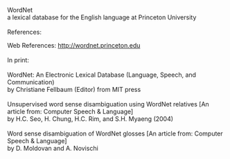 {{rfv}}
WordNet
<br>
a lexical database for the English language at Princeton University
<br>
<br>
References:

Web References:
http://wordnet.princeton.edu
<br>
<br>
In print:
<br>
<br>
WordNet: An Electronic Lexical Database (Language, Speech, and Communication)
<br> 
by Christiane Fellbaum (Editor) from MIT press
<br>
<br>
Unsupervised word sense disambiguation using WordNet relatives [An article from: Computer Speech & Language]  
<br>
by H.C. Seo, H. Chung, H.C. Rim, and S.H. Myaeng (2004) 
<br>	
<br>
Word sense disambiguation of WordNet glosses [An article from: Computer Speech & Language] 
<br>
by D. Moldovan and A. Novischi